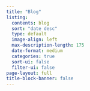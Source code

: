 ```yaml
---
title: "Blog"
listing:
  contents: blog
  sort: "date desc"
  type: default
  image-align: left
  max-description-length: 175
  date-format: medium
  categories: true
  sort-ui: false
  filter-ui: false
page-layout: full
title-block-banner: false
---
```

